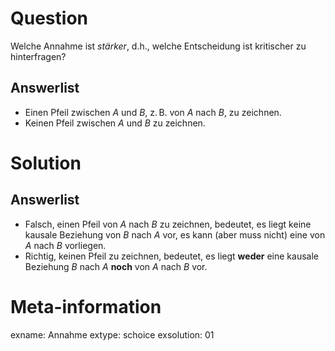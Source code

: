 Question
========

Welche Annahme ist *stärker*, d.h., welche Entscheidung ist kritischer zu hinterfragen?

Answerlist
----------
* Einen Pfeil zwischen $A$ und $B$, z.$\,$B. von $A$ nach $B$, zu zeichnen.
* Keinen Pfeil zwischen $A$ und $B$ zu zeichnen.

Solution
========

Answerlist
----------
* Falsch, einen Pfeil von $A$ nach $B$ zu zeichnen, bedeutet, es liegt keine kausale Beziehung von $B$ nach $A$ vor, es kann (aber muss nicht) eine von $A$ nach $B$ vorliegen.
* Richtig, keinen Pfeil zu zeichnen, bedeutet, es liegt **weder** eine kausale Beziehung $B$ nach $A$ **noch** von $A$ nach $B$ vor.


Meta-information
================
exname: Annahme
extype: schoice
exsolution: 01